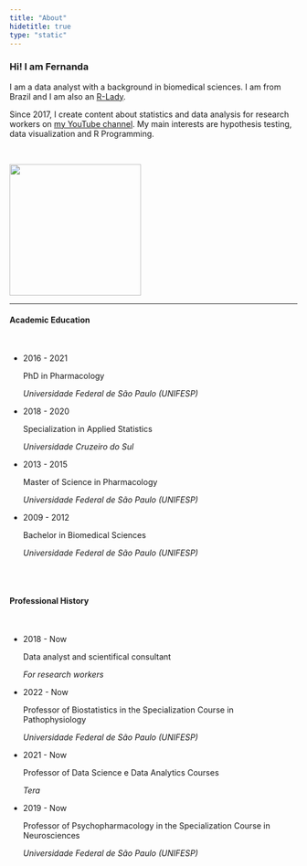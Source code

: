 ```yaml
---
title: "About"
hidetitle: true
type: "static"
---
```


<div class="sobre row">
  
<div class = "column1">

### Hi! I am Fernanda

I am a data analyst with a background in biomedical sciences. I am from Brazil and I am also an [R-Lady](https://rladies-sp.org/).  
  
Since 2017, I create content about statistics and data analysis for research workers on [my YouTube channel](https://youtube.com/c/FernandaPeres). My main interests are hypothesis testing, data visualization and R Programming.    
  
<br>
</div>

<div class="column2">
<img width="230" src="/static/sobre_files/author.png" alt="" loading="lazy">
<br>
</div>

<hr>

<div class = "column3">

#### Academic Education

<link rel="stylesheet" href="https://maxcdn.bootstrapcdn.com/font-awesome/4.5.0/css/font-awesome.min.css">

<br>

<ul>

<li>
<p>2016 - 2021</p>
<p>PhD in Pharmacology</p>
<p><i>Universidade Federal de São Paulo (UNIFESP)</i></p>
</li>

<li>
<p>2018 - 2020</p>
<p>Specialization in Applied Statistics</p>
<p><i>Universidade Cruzeiro do Sul</i></p>
</li>

<li>
<p>2013 - 2015</p>
<p>Master of Science in Pharmacology</p>
<p><i>Universidade Federal de São Paulo (UNIFESP)</i></p>
</li>

<li>
<p>2009 - 2012</p>
<p>Bachelor in Biomedical Sciences</p>
<p><i>Universidade Federal de São Paulo (UNIFESP)</i></p>
</li>

</ul>

<br><br>

<!---
<center>
<a href="http://lattes.cnpq.br/7696717599003359" class="button">Currículo Completo (Lattes)</a>
</center>
--->

</div>


<div class = "column4">

#### Professional History

<br>

<ul>

<li class = "g">
<p>2018 - Now</p>
<p>Data analyst and scientifical consultant</p>
<p><i>For research workers</i></p>
</li>

<li class = "t">
<p>2022 - Now</p>
<p>Professor of Biostatistics in the Specialization Course in Pathophysiology</p>
<p><i>Universidade Federal de São Paulo (UNIFESP)</i></p>
</li>

<li class = "t">
<p>2021 - Now</p>
<p>Professor of Data Science e Data Analytics Courses</p>
<p><i>Tera</i></p>
</li>

<li class = "t">
<p>2019 - Now</p>
<p>Professor of Psychopharmacology in the Specialization Course in Neurosciences</p>
<p><i>Universidade Federal de São Paulo (UNIFESP)</i></p>
</li>

<!--
<li class = "t">
<p>2016 - atual</p>
<p>Professora dos cursos técnico em Farmácia e graduação em Biomedicina</p>
<p><i>Faculdade Método de São Paulo (Famesp)</i></p>
</li>

<li class = "t">
<p>2020</p>
<p>Professora do curso de graduação em Biomedicina</p>
<p><i>Universidade Paulista (UNIP)</i></p>
</li>

<li class = "t">
<p>2019</p>
<p>Professora de Bioestatística do Programa de Pós Graduação do Departamento de Diagnóstico por Imagem</p>
<p><i>Universidade Federal de São Paulo (UNIFESP)</i></p>
</li>

<li class = "t">
<p>2011 - 2016</p>
<p>Professora e coordenadora da disciplina de Matemática</p>
<p><i>Cursinho Universitário Jeannine Aboulafia (CUJA)</i></p>
<p><i>Projeto de Extensão da Universidade Federal de São Paulo (UNIFESP)</i></p>
</li>
-->

</ul>
  
</div>

</div>

